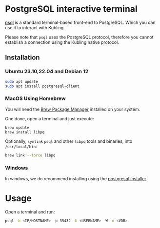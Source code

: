 # PostgreSQL interactive terminal
[psql](https://www.postgresql.org/docs/current/app-psql.html) is a standard terminal-based front-end to PostgreSQL. Which you can use it to interact with Kubling.

Please note that `psql` uses the PostgreSQL protocol, therefore you cannot establish a connection using the Kubling native protocol.

## Installation

### Ubuntu 23.10,22.04 and Debian 12
```sh copy
sudo apt update
sudo apt install postgresql-client
```

### MacOS Using Homebrew
You will need the [Brew Package Manager](https://brew.sh) installed on your system.

One done, open a terminal and just execute:
```sh copy
brew update
brew install libpq
```

Optionally, `symlink` `psql` and other `libpq` tools and binaries, into `/usr/local/bin`:
```sh copy
brew link --force libpq
```

### Windows
In windows, we do recommend installing using the [postgresql installer](https://www.postgresql.org/download/windows).

# Usage

Open a terminal and run:
```sh copy
psql -h <IP/HOSTNAME> -p 35432 -U <USERNAME> -W -d <VDB>
```